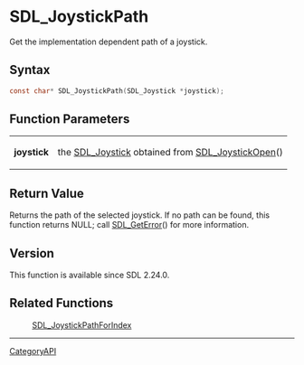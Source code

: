 = SDL_JoystickPath =

Get the implementation dependent path of a joystick.

== Syntax ==

<syntaxhighlight lang='c'>
const char* SDL_JoystickPath(SDL_Joystick *joystick);
</syntaxhighlight>

== Function Parameters ==

{|
|'''joystick'''
|the [[SDL_Joystick]] obtained from [[SDL_JoystickOpen]]()
|}

== Return Value ==

Returns the path of the selected joystick. If no path can be found, this
function returns NULL; call [[SDL_GetError]]() for more information.

== Version ==

This function is available since SDL 2.24.0.

== Related Functions ==

:[[SDL_JoystickPathForIndex]]

----
[[CategoryAPI]]



